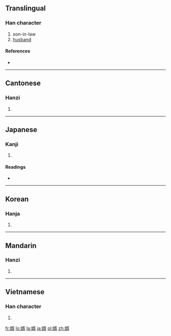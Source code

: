 {{also|聟}}
==Translingual==

===Han character===
{{Han char|rn=38|rad=女|as=09|sn=12|four=4742<sub>7</sub>|canj=女弓人月 (VNOB)|ids=⿰[[女]][[胥]]}}

# son-in-law
# [[husband]]

====References====
* {{Han ref|kx=0266.090|dkj=06470|dj=0533.160|hdz=21069.140|uh=5A7F|ud=23167|bh=B442|bd=46146}}

----

==Cantonese==

===Hanzi===
{{yue-hanzi|jyut=|y=sai3}}

# {{defn|Cantonese|sort=女09}}

----

==Japanese==

===Kanji===
{{ja-kanji|grade=c|rs=女09}}

# {{defn|Japanese|sort=女09}}

====Readings====
* {{ja-readings|on=[[せい]] (sei)|kun=[[むこ]] (muko)}}

----

==Korean==

===Hanja===
{{ko-hanja|hangeul=서|rv=seo|mr=sŏ}}

# {{defn|Korean|sort=女09}}

----

==Mandarin==

===Hanzi===
{{cmn-hanzi|pin=[[miáo]] ([[miao2]]), [[xù]] ([[xu4]])|wg=miao<sup>2</sup>, hsü<sup>4</sup>}}

# {{defn|Mandarin|sort=女09}}

----

==Vietnamese==

===Han character===
{{vi-hantu|[[tế]]|rs=女09}}

# {{defn|Vietnamese|sort=女09}}

[[fr:婿]]
[[lo:婿]]
[[la:婿]]
[[ja:婿]]
[[pl:婿]]
[[zh:婿]]